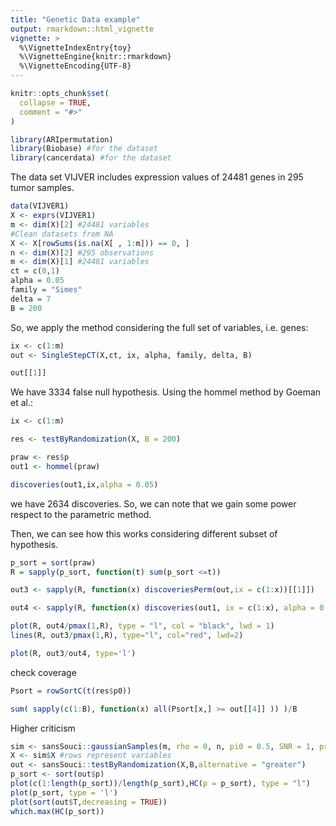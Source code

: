 ```yaml
---
title: "Genetic Data example"
output: rmarkdown::html_vignette
vignette: >
  %\VignetteIndexEntry{toy}
  %\VignetteEngine{knitr::rmarkdown}
  %\VignetteEncoding{UTF-8}
---
```


```r
knitr::opts_chunk$set(
  collapse = TRUE,
  comment = "#>"
)
```

```r
library(ARIpermutation)
library(Biobase) #for the dataset
library(cancerdata) #for the dataset
```

The data set VIJVER includes expression values of 24481 genes in 295 tumor samples. 

```r
data(VIJVER1)
X <- exprs(VIJVER1)
m <- dim(X)[2] #24481 variables
#Clean datasets from NA
X <- X[rowSums(is.na(X[ , 1:m])) == 0, ]
n <- dim(X)[2] #295 observations
m <- dim(X)[1] #24481 variables
ct = c(0,1)
alpha = 0.05
family = "Simes"
delta = 7
B = 200
```

So, we apply the method considering the full set of variables, i.e. genes:

```r
ix <- c(1:m)
out <- SingleStepCT(X,ct, ix, alpha, family, delta, B)

out[[1]]
```

We have $3334$ false null hypothesis. Using the hommel method by Goeman et al.:

```r
ix <- c(1:m)

res <- testByRandomization(X, B = 200)

praw <- res$p
out1 <- hommel(praw)

discoveries(out1,ix,alpha = 0.05)
```

we have $2634$ discoveries. So, we can note that we gain some power respect to the parametric method.

Then, we can see how this works considering different subset of hypothesis.

```r
p_sort = sort(praw)
R = sapply(p_sort, function(t) sum(p_sort <=t)) 

out3 <- sapply(R, function(x) discoveriesPerm(out,ix = c(1:x))[[1]])

out4 <- sapply(R, function(x) discoveries(out1, ix = c(1:x), alpha = 0.05))

plot(R, out4/pmax(1,R), type = "l", col = "black", lwd = 1)
lines(R, out3/pmax(1,R), type="l", col="red", lwd=2)

```

```r
plot(R, out3/out4, type='l')
```

check coverage

```r
Psort = rowSortC(t(res$p0))

sum( sapply(c(1:B), function(x) all(Psort[x,] >= out[[4]] )) )/B

```

Higher criticism


```r
sim <- sansSouci::gaussianSamples(m, rho = 0, n, pi0 = 0.5, SNR = 1, prob = 1)
X <- sim$X #rows represent variables
out <- sansSouci::testByRandomization(X,B,alternative = "greater")
p_sort <- sort(out$p)
plot(c(1:length(p_sort))/length(p_sort),HC(p = p_sort), type = "l")
plot(p_sort, type = 'l')
plot(sort(out$T,decreasing = TRUE))
which.max(HC(p_sort))

```



